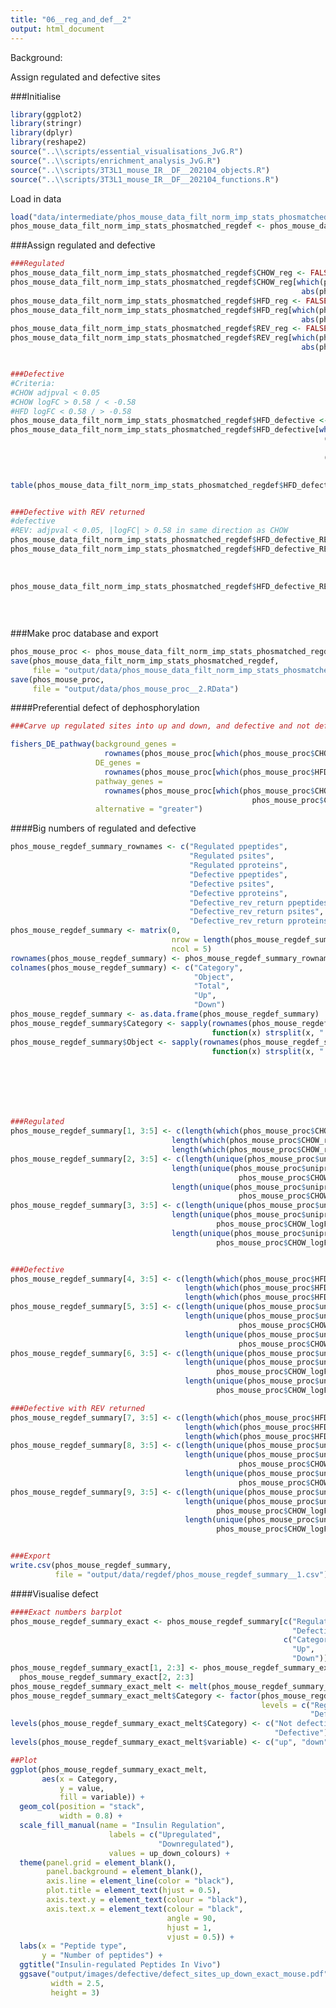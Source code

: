 ```yaml
---
title: "06__reg_and_def__2"
output: html_document
---
```



Background:

Assign regulated and defective sites




###Initialise
```r
library(ggplot2)
library(stringr)
library(dplyr)
library(reshape2)
source("..\\scripts/essential_visualisations_JvG.R")
source("..\\scripts/enrichment_analysis_JvG.R")
source("..\\scripts/3T3L1_mouse_IR__DF__202104_objects.R")
source("..\\scripts/3T3L1_mouse_IR__DF__202104_functions.R")
```

Load in data
```r
load("data/intermediate/phos_mouse_data_filt_norm_imp_stats_phosmatched__2.RData")
phos_mouse_data_filt_norm_imp_stats_phosmatched_regdef <- phos_mouse_data_filt_norm_imp_stats_phosmatched
```


###Assign regulated and defective
```r
###Regulated
phos_mouse_data_filt_norm_imp_stats_phosmatched_regdef$CHOW_reg <- FALSE
phos_mouse_data_filt_norm_imp_stats_phosmatched_regdef$CHOW_reg[which(phos_mouse_data_filt_norm_imp_stats_phosmatched_regdef$CHOW_adj_p_val < 0.05 &
                                                                 abs(phos_mouse_data_filt_norm_imp_stats_phosmatched_regdef$CHOW_logFC) > 0.58)] <- TRUE
phos_mouse_data_filt_norm_imp_stats_phosmatched_regdef$HFD_reg <- FALSE
phos_mouse_data_filt_norm_imp_stats_phosmatched_regdef$HFD_reg[which(phos_mouse_data_filt_norm_imp_stats_phosmatched_regdef$HFD_adj_p_val < 0.05 &
                                                                 abs(phos_mouse_data_filt_norm_imp_stats_phosmatched_regdef$HFD_logFC) > 0.58)] <- TRUE
phos_mouse_data_filt_norm_imp_stats_phosmatched_regdef$REV_reg <- FALSE
phos_mouse_data_filt_norm_imp_stats_phosmatched_regdef$REV_reg[which(phos_mouse_data_filt_norm_imp_stats_phosmatched_regdef$REV_adj_p_val < 0.05 &
                                                                 abs(phos_mouse_data_filt_norm_imp_stats_phosmatched_regdef$REV_logFC) > 0.58)] <- TRUE


###Defective
#Criteria:
#CHOW adjpval < 0.05
#CHOW logFC > 0.58 / < -0.58
#HFD logFC < 0.58 / > -0.58
phos_mouse_data_filt_norm_imp_stats_phosmatched_regdef$HFD_defective <- FALSE
phos_mouse_data_filt_norm_imp_stats_phosmatched_regdef$HFD_defective[which(phos_mouse_data_filt_norm_imp_stats_phosmatched_regdef$CHOW_reg == TRUE &
                                                                      ((phos_mouse_data_filt_norm_imp_stats_phosmatched_regdef$CHOW_logFC > 0.58 & 
                                                                         phos_mouse_data_filt_norm_imp_stats_phosmatched_regdef$HFD_logFC < 0.58) |
                                                                      (phos_mouse_data_filt_norm_imp_stats_phosmatched_regdef$CHOW_logFC < -0.58 &
                                                                         phos_mouse_data_filt_norm_imp_stats_phosmatched_regdef$HFD_logFC > -0.58)))] <- TRUE

table(phos_mouse_data_filt_norm_imp_stats_phosmatched_regdef$HFD_defective)


###Defective with REV returned
#defective
#REV: adjpval < 0.05, |logFC| > 0.58 in same direction as CHOW
phos_mouse_data_filt_norm_imp_stats_phosmatched_regdef$HFD_defective_REV_returned <- FALSE
phos_mouse_data_filt_norm_imp_stats_phosmatched_regdef$HFD_defective_REV_returned[which(phos_mouse_data_filt_norm_imp_stats_phosmatched_regdef$HFD_defective == TRUE &
                                                                                          phos_mouse_data_filt_norm_imp_stats_phosmatched_regdef$CHOW_logFC > 0.58 &
                                                                                          phos_mouse_data_filt_norm_imp_stats_phosmatched_regdef$REV_adj_p_val < 0.05 &
                                                                                          phos_mouse_data_filt_norm_imp_stats_phosmatched_regdef$REV_logFC > 0.58)] <- TRUE
phos_mouse_data_filt_norm_imp_stats_phosmatched_regdef$HFD_defective_REV_returned[which(phos_mouse_data_filt_norm_imp_stats_phosmatched_regdef$HFD_defective == TRUE &
                                                                                          phos_mouse_data_filt_norm_imp_stats_phosmatched_regdef$CHOW_logFC < -0.58 &
                                                                                          phos_mouse_data_filt_norm_imp_stats_phosmatched_regdef$REV_adj_p_val < 0.05 &
                                                                                          phos_mouse_data_filt_norm_imp_stats_phosmatched_regdef$REV_logFC < -0.58)] <- TRUE
```

###Make proc database and export
```r
phos_mouse_proc <- phos_mouse_data_filt_norm_imp_stats_phosmatched_regdef
save(phos_mouse_data_filt_norm_imp_stats_phosmatched_regdef,
     file = "output/data/phos_mouse_data_filt_norm_imp_stats_phosmatched_regdef__2.RData")
save(phos_mouse_proc,
     file = "output/data/phos_mouse_proc__2.RData")
```

####Preferential defect of dephosphorylation
```r
###Carve up regulated sites into up and down, and defective and not defective

fishers_DE_pathway(background_genes = 
                     rownames(phos_mouse_proc[which(phos_mouse_proc$CHOW_reg == TRUE), ]),
                   DE_genes = 
                     rownames(phos_mouse_proc[which(phos_mouse_proc$HFD_defective == TRUE), ]),
                   pathway_genes = 
                     rownames(phos_mouse_proc[which(phos_mouse_proc$CHOW_reg == TRUE &
                                                      phos_mouse_proc$CHOW_logFC < -0.58), ]),
                   alternative = "greater")
```

####Big numbers of regulated and defective
```r
phos_mouse_regdef_summary_rownames <- c("Regulated ppeptides",
                                        "Regulated psites",
                                        "Regulated pproteins",
                                        "Defective ppeptides",
                                        "Defective psites",
                                        "Defective pproteins",
                                        "Defective_rev_return ppeptides",
                                        "Defective_rev_return psites",
                                        "Defective_rev_return pproteins")
phos_mouse_regdef_summary <- matrix(0,
                                    nrow = length(phos_mouse_regdef_summary_rownames),
                                    ncol = 5)
rownames(phos_mouse_regdef_summary) <- phos_mouse_regdef_summary_rownames
colnames(phos_mouse_regdef_summary) <- c("Category",
                                         "Object",
                                         "Total",
                                         "Up",
                                         "Down")
phos_mouse_regdef_summary <- as.data.frame(phos_mouse_regdef_summary)
phos_mouse_regdef_summary$Category <- sapply(rownames(phos_mouse_regdef_summary),
                                             function(x) strsplit(x, " ")[[1]][1])
phos_mouse_regdef_summary$Object <- sapply(rownames(phos_mouse_regdef_summary),
                                             function(x) strsplit(x, " ")[[1]][2])







###Regulated
phos_mouse_regdef_summary[1, 3:5] <- c(length(which(phos_mouse_proc$CHOW_reg == TRUE)),
                                    length(which(phos_mouse_proc$CHOW_reg == TRUE & phos_mouse_proc$CHOW_logFC > 0.58)),
                                    length(which(phos_mouse_proc$CHOW_reg == TRUE & phos_mouse_proc$CHOW_logFC < -0.58)))
phos_mouse_regdef_summary[2, 3:5] <- c(length(unique(phos_mouse_proc$uniprot_site[which(phos_mouse_proc$CHOW_reg == TRUE)])),
                                    length(unique(phos_mouse_proc$uniprot_site[which(phos_mouse_proc$CHOW_reg == TRUE &
                                                   phos_mouse_proc$CHOW_logFC > 0.58)])),
                                    length(unique(phos_mouse_proc$uniprot_site[which(phos_mouse_proc$CHOW_reg == TRUE &
                                                   phos_mouse_proc$CHOW_logFC < -0.58)])))
phos_mouse_regdef_summary[3, 3:5] <- c(length(unique(phos_mouse_proc$uniprot[which(phos_mouse_proc$CHOW_reg == TRUE)])),
                                    length(unique(phos_mouse_proc$uniprot[which(phos_mouse_proc$CHOW_reg == TRUE &
                                              phos_mouse_proc$CHOW_logFC > 0.58)])),
                                    length(unique(phos_mouse_proc$uniprot[which(phos_mouse_proc$CHOW_reg == TRUE &
                                              phos_mouse_proc$CHOW_logFC < -0.58)])))


###Defective
phos_mouse_regdef_summary[4, 3:5] <- c(length(which(phos_mouse_proc$HFD_defective == TRUE)),
                                       length(which(phos_mouse_proc$HFD_defective == TRUE & phos_mouse_proc$CHOW_logFC > 0.58)),
                                       length(which(phos_mouse_proc$HFD_defective == TRUE & phos_mouse_proc$CHOW_logFC < -0.58)))
phos_mouse_regdef_summary[5, 3:5] <- c(length(unique(phos_mouse_proc$uniprot_site[which(phos_mouse_proc$HFD_defective == TRUE)])),
                                       length(unique(phos_mouse_proc$uniprot_site[which(phos_mouse_proc$HFD_defective == TRUE &
                                                   phos_mouse_proc$CHOW_logFC > 0.58)])),
                                       length(unique(phos_mouse_proc$uniprot_site[which(phos_mouse_proc$HFD_defective == TRUE &
                                                   phos_mouse_proc$CHOW_logFC < -0.58)])))
phos_mouse_regdef_summary[6, 3:5] <- c(length(unique(phos_mouse_proc$uniprot[which(phos_mouse_proc$HFD_defective == TRUE)])),
                                       length(unique(phos_mouse_proc$uniprot[which(phos_mouse_proc$HFD_defective == TRUE &
                                              phos_mouse_proc$CHOW_logFC > 0.58)])),
                                       length(unique(phos_mouse_proc$uniprot[which(phos_mouse_proc$HFD_defective == TRUE &
                                              phos_mouse_proc$CHOW_logFC < -0.58)])))

###Defective with REV returned
phos_mouse_regdef_summary[7, 3:5] <- c(length(which(phos_mouse_proc$HFD_defective_REV_returned == TRUE)),
                                       length(which(phos_mouse_proc$HFD_defective_REV_returned == TRUE & phos_mouse_proc$CHOW_logFC > 0.58)),
                                       length(which(phos_mouse_proc$HFD_defective_REV_returned == TRUE & phos_mouse_proc$CHOW_logFC < -0.58)))
phos_mouse_regdef_summary[8, 3:5] <- c(length(unique(phos_mouse_proc$uniprot_site[which(phos_mouse_proc$HFD_defective_REV_returned == TRUE)])),
                                       length(unique(phos_mouse_proc$uniprot_site[which(phos_mouse_proc$HFD_defective_REV_returned == TRUE &
                                                   phos_mouse_proc$CHOW_logFC > 0.58)])),
                                       length(unique(phos_mouse_proc$uniprot_site[which(phos_mouse_proc$HFD_defective_REV_returned == TRUE &
                                                   phos_mouse_proc$CHOW_logFC < -0.58)])))
phos_mouse_regdef_summary[9, 3:5] <- c(length(unique(phos_mouse_proc$uniprot[which(phos_mouse_proc$HFD_defective_REV_returned == TRUE)])),
                                       length(unique(phos_mouse_proc$uniprot[which(phos_mouse_proc$HFD_defective_REV_returned == TRUE &
                                              phos_mouse_proc$CHOW_logFC > 0.58)])),
                                       length(unique(phos_mouse_proc$uniprot[which(phos_mouse_proc$HFD_defective_REV_returned == TRUE &
                                              phos_mouse_proc$CHOW_logFC < -0.58)])))


###Export
write.csv(phos_mouse_regdef_summary,
          file = "output/data/regdef/phos_mouse_regdef_summary__1.csv")
```


####Visualise defect
```r
####Exact numbers barplot
phos_mouse_regdef_summary_exact <- phos_mouse_regdef_summary[c("Regulated ppeptides",
                                                               "Defective ppeptides"), 
                                                             c("Category",
                                                               "Up",
                                                               "Down")]
phos_mouse_regdef_summary_exact[1, 2:3] <- phos_mouse_regdef_summary_exact[1, 2:3] -
  phos_mouse_regdef_summary_exact[2, 2:3]
phos_mouse_regdef_summary_exact_melt <- melt(phos_mouse_regdef_summary_exact)
phos_mouse_regdef_summary_exact_melt$Category <- factor(phos_mouse_regdef_summary_exact_melt$Category,
                                                        levels = c("Regulated",
                                                                   "Defective"))
levels(phos_mouse_regdef_summary_exact_melt$Category) <- c("Not defective",
                                                           "Defective")
levels(phos_mouse_regdef_summary_exact_melt$variable) <- c("up", "down")

##Plot
ggplot(phos_mouse_regdef_summary_exact_melt,
       aes(x = Category,
           y = value,
           fill = variable)) + 
  geom_col(position = "stack",
           width = 0.8) +
  scale_fill_manual(name = "Insulin Regulation",
                      labels = c("Upregulated",
                                 "Downregulated"),
                      values = up_down_colours) +
  theme(panel.grid = element_blank(),
        panel.background = element_blank(),
        axis.line = element_line(color = "black"),
        plot.title = element_text(hjust = 0.5),
        axis.text.y = element_text(colour = "black"),
        axis.text.x = element_text(colour = "black",
                                   angle = 90,
                                   hjust = 1,
                                   vjust = 0.5)) +
  labs(x = "Peptide type",
       y = "Number of peptides") +
  ggtitle("Insulin-regulated Peptides In Vivo") 
  ggsave("output/images/defective/defect_sites_up_down_exact_mouse.pdf",
         width = 2.5,
         height = 3)
```



























